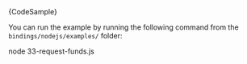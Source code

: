 
<CodeBlock className="language-typescript">
  {CodeSample}
</CodeBlock>

You can run the example by running the following command from the `bindings/nodejs/examples/` folder:

<CodeBlock className="language-bash">
    node 33-request-funds.js
</CodeBlock>
